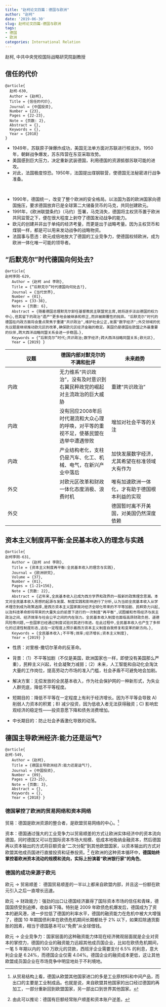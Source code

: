 ```yaml
---
title: "赵柯论文四篇：德国与欧洲"
author: "赵柯"
date: '2019-06-30'
slug: 赵柯论文四篇-德国与欧洲
tags:
- 德国
- 欧洲
categories: International Relation
---
```


赵柯, 中共中央党校国际战略研究院副教授


## 信任的代价

```
@article{
  赵柯-630,
  Author = {赵柯},
  Title = {信任的代价},
  Journal = {中国投资},
  Number = {23},
  Pages = {22-23},
  Note = {页数: 2},
  Abstract = {},
  Keywords = {},
  Year = {2018}
}
```

- 1949年，苏联原子弹爆炸成功，美国无法单方面对苏联进行核讹诈。1950年，朝鲜战争爆发，苏东阵营在东亚采取攻势。
- 美国感到巨大压力，决定重新武装德国，利用德国的资源抵御苏联可能的进攻。
- 对此，法国极度惊恐。1950年，法国提出煤钢联营，使德国无法秘密进行战争准备。

&nbsp;

- 1990年，德国统一，改变了整个欧洲的安全格局。以法国为首的欧洲国家向德国施压，要求德国放弃已是全球第二大储备货币的马克，共同创建欧元。
- 1991年，《欧洲联盟条约》（马约）签署，马克消失，德国将主权货币置于欧洲共同监管之下，便在很大程度上剥夺了德国发动战争的能力。
- 欧元的创建并非出于单纯的经济考量，而更是出于战略考量。因为主权货币和煤钢一样，都是可以用来发动战争的战略物资。
- 法国事与愿违：欧元成倍地放大了德国的工业竞争力，使德国权倾欧洲，成为欧洲一体化唯一可能的领导者。


## “后默克尔”时代德国向何处去?

```
@article{
赵柯李刚-629,
   Author = {赵柯 and 李刚},
   Title = {“后默克尔”时代德国向何处去?},
   Journal = {当代世界},
   Number = {01},
   Pages = {33-38},
   Note = {页数: 6},
   Abstract = {随着德国总理默克尔卸任基督教民主联盟党主席,她将逐步淡出德国的权力中心,但其留下的政治"遗产"更多地会被继承和修正,而非被颠覆性的抛弃。"后默克尔"时代的德国在内政方面将会重点聚焦于重建"共识政治",维护社会公正,发展"数字经济";外交领域的优先议题是继续推动欧元区的改革,确保欧元区经济金融的稳定。美国仍是德国在欧盟之外最重要的伙伴,跨大西洋战略同盟关系会进一步稳固。},
   Keywords = {“后默克尔”时代;共识政治;数字经济;跨大西洋战略同盟关系;欧元区},
   Year = {2019} }
```

议题|德国内部对默克尔的不满和批评|未来趋势
--|--|--
内政|无力维系“共识政治”，没有及时意识到右翼民粹政党的崛起对主流政治的巨大威胁|重建“共识政治”
内政|没有回应2008年后时代潮流和大众心理的呼唤，对平等的重视不足，使基民盟在选举中遭遇惨败|增加对社会平等的关注
内政|产业结构老化，支柱仍是汽车、化工、机械、电气，在新兴产业中落后|加快发展数字经济，尤其希望在标准领域大有作为
外交|对欧元区改革和财政一体化态度消极、浪费时机|唯有加速欧洲一体化，才有助于德国根本利益的实现
外交||德国暂时离不开美国，对美国仍然深度依赖


## 资本主义制度再平衡:全民基本收入的理念与实践

```
@article{
赵柯李刚-631,
   Author = {赵柯 and 李刚},
   Title = {资本主义制度再平衡:全民基本收入的理念与实践},
   Journal = {欧洲研究},
   Volume = {37},
   Number = {01},
   Pages = {1-21+156},
   Note = {页数: 22},
   Abstract = {近年来,全民基本收入已成为西方学界和政界的一股新的政策理念思潮。本文对全民基本收入思想的起源与发展、制度实践和影响进行了分析,认为当前全民基本收入从学术理念到成为政策选择,是西方资本主义国家面对经济全球化带来的不平等加剧、民粹势力兴起,以及科技革命即将带来的大量失业的前景下进行的一次制度"再平衡",试图缓和市场经济与民主政治之间、经济效率与社会公平之间的内在张力。全民基本收入制度也面临高昂财政负担、道德风险等问题,一些国家已经通过制度试验对其进行改进。在此过程中,全民基本收入也产生了多样化的过渡性制度形态,这在一定程度上预示着西方资本主义制度自我修复和变革的新方向。},
   Keywords = {全民基本收入;不平等;效率;经济增长;资本主义制度},
   Year = {2019} }
```

- 性质：对里根-撒切尔革命的反革命。

- 背景：（1）不平等加剧（不仅是美国，欧洲国家也一样，即使没有美国那么严重），民粹主义兴起，社会凝聚力减弱；（2）未来，人工智能和自动化会淘汰大量的工作岗位，提高劳动力市场的准入门槛，社会矛盾不可避免地会加剧。

- 解决方案：无偿发放的全民基本收入，作为社会保护网的一种新形式，为失业人群兜底，降低不平等程度。

- 短期目的：降低不平等在一定程度上有利于经济增长。因为不平等会导致 A) 削弱人力资本的积累；B) 减少投资，因为低收入者无法获得融资；C) 影响宏观经济的稳定性——投资意愿下降和债务消费增加。

- 中长期目的：防止社会矛盾激化导致的动荡。


## 德国主导欧洲经济:能力还是运气?

```
@article{
赵柯-549,
   Author = {赵柯},
   Title = {德国主导欧洲经济:能力还是运气?},
   Journal = {中国投资},
   Number = {09},
   Pages = {23-25},
   Note = {页数: 3},
   Abstract = {},
   Keywords = {},
   Year = {2018} }
```

### 德国掌控了欧洲的贸易网络和资本网络

贸易：德国是欧洲资源的整合者，是欧盟贸易网络的中心。^[从贸易结构上看，德国从欧盟其他国家进口的多是工业原材料和中间产品，而出口的主要是工业制成品。也就是说，来自欧盟其他国家的出口经过德国的再加工，一部分重新回到欧盟国家，另一部出口到世界其他国家。]

资本：德国通过强大的工业竞争力以贸易顺差的方式让欧洲实体经济中的资本流向德国，同时德国又可以在国际资本市场大规模、低成本地吸纳金融资本，然后德国再以资本输出的方式将巨额资金“二次分配”到其他欧盟国家，以资本输出的方式对欧盟其他成员国进行直接投资和证券投资。^[由此可以推论：德国有巨额经常账户顺差和资本账户逆差。] 在欧洲的这种资本循环中，**德国始终掌控着欧洲资本流动的规模和流向，实际上扮演着“欧洲银行家”的角色**。

### 德国的成功来源于欧元

欧元 -> 贸易顺差：  德国贸易顺差的一半以上都来自欧盟内部，并且这一份额在欧元引入之后一直增长迅速。

欧元 -> 财政能力：强劲的出口让德国经济赢得了国际资本市场的信任和青睐，德国国债受到追捧，收益率下降。特别是 2009 年欧债危机爆发后，德国成为了资本的避风港，进一步拉低了德国的利率水平，德国的融资能力在危机中被大大增强了，德国 10 年期国债利率在欧债危机期间长期都处于 2% 以下，如果扣除通货膨胀的因素，相当于德国基本可以“免费”从全球借钱。

欧元 -> 企业竞争力：国家层面的这种融资能力体现在经济微观层面就是企业对资本的掌控力，德国的企业的融资能力远超其他成员国企业，比如在欧债危机期间，一笔 5 年期以内的 100 万欧元的贷款，西班牙企业需要支付 6.5% 的利息，意大利企业是 6.24%，而德国企业仅需 4.04%。德国企业的融资成本更低，这让其他欧盟成员国企业在市场竞争中明显地处于不利境地。


